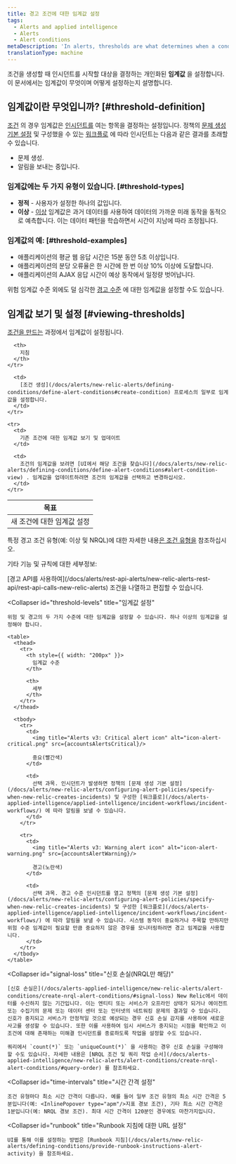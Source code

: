 ```yaml
---
title: 경고 조건에 대한 임계값 설정
tags:
  - Alerts and applied intelligence
  - Alerts
  - Alert conditions
metaDescription: 'In alerts, thresholds are what determines when a condition will trigger an incident.'
translationType: machine
---
```




조건을 생성할 때 인시던트를 시작할 대상을 결정하는 개인화된 **임계값** 을 설정합니다. 이 문서에서는 임계값이 무엇이며 어떻게 설정하는지 설명합니다.

## 임계값이란 무엇입니까? [#threshold-definition]

[조건](/docs/using-new-relic/welcome-new-relic/get-started/glossary#alert-condition) 의 경우 임계값은 [인시던트를](/docs/new-relic-solutions/get-started/glossary/#alert-incident) 여는 항목을 결정하는 설정입니다. 정책의 [문제 생성 기본 설정](/docs/alerts/new-relic-alerts/configuring-alert-policies/specify-when-new-relic-creates-incidents) 및 구성했을 수 있는 [워크플로](/docs/alerts-applied-intelligence/applied-intelligence/incident-workflows/incident-workflows/) 에 따라 인시던트는 다음과 같은 결과를 초래할 수 있습니다.

* 문제 생성.
* 알림을 보내는 중입니다.

### 임계값에는 두 가지 유형이 있습니다. [#threshold-types]

* **정적** - 사용자가 설정한 하나의 값입니다.
* **이상** - [이상](/docs/alerts-applied-intelligence/new-relic-alerts/advanced-alerts/other-condition-types/create-anomaly-alert-conditions/#set-anomaly-thresholds) 임계값은 과거 데이터를 사용하여 데이터의 가까운 미래 동작을 동적으로 예측합니다. 이는 데이터 패턴을 학습하면서 시간이 지남에 따라 조정됩니다.

### 임계값의 예: [#threshold-examples]

* 애플리케이션의 평균 웹 응답 시간은 15분 동안 5초 이상입니다.
* 애플리케이션의 분당 오류율은 한 시간에 한 번 이상 10% 이상에 도달합니다.
* 애플리케이션의 AJAX 응답 시간이 예상 동작에서 일정량 벗어납니다.

위험 임계값 수준 외에도 덜 심각한 [경고 수준](#threshold-levels) 에 대한 임계값을 설정할 수도 있습니다.

## 임계값 보기 및 설정 [#viewing-thresholds]

[조건을 만드는](/docs/alerts/new-relic-alerts/defining-conditions/define-alert-conditions) 과정에서 임계값이 설정됩니다.

<table>
  <thead>
    <tr>
      <th style={{ width: "220px" }}>
        목표
      </th>

      <th>
        지침
      </th>
    </tr>
  </thead>

  <tbody>
    <tr>
      <td>
        새 조건에 대한 임계값 설정
      </td>

      <td>
        [조건 생성](/docs/alerts/new-relic-alerts/defining-conditions/define-alert-conditions#create-condition) 프로세스의 일부로 임계값을 설정합니다.
      </td>
    </tr>

    <tr>
      <td>
        기존 조건에 대한 임계값 보기 및 업데이트
      </td>

      <td>
        조건의 임계값을 보려면 [UI에서 해당 조건을 찾습니다](/docs/alerts/new-relic-alerts/defining-conditions/define-alert-conditions#alert-condition-view) . 임계값을 업데이트하려면 조건의 임계값을 선택하고 변경하십시오.
      </td>
    </tr>
  </tbody>
</table>

특정 경고 조건 유형(예: 이상 및 NRQL)에 대한 자세한 내용[은 조건 유형을](/docs/alerts/new-relic-alerts/defining-conditions/define-alert-conditions#condition-types) 참조하십시오.

기타 기능 및 규칙에 대한 세부정보:

<CollapserGroup>
  <Collapser
    id="use-api"
    title="알림 API 사용"
  >
    [경고 API를 사용하여](/docs/alerts/rest-api-alerts/new-relic-alerts-rest-api/rest-api-calls-new-relic-alerts) 조건을 나열하고 편집할 수 있습니다.
  </Collapser>

  <Collapser
    id="threshold-levels"
    title="임계값 설정"
  >
    위험 및 경고의 두 가지 수준에 대한 임계값을 설정할 수 있습니다. 하나 이상의 임계값을 설정해야 합니다.

    <table>
      <thead>
        <tr>
          <th style={{ width: "200px" }}>
            임계값 수준
          </th>

          <th>
            세부
          </th>
        </tr>
      </thead>

      <tbody>
        <tr>
          <td>
            <img title="Alerts v3: Critical alert icon" alt="icon-alert-critical.png" src={accountsAlertsCritical}/>

            중요(빨간색)
          </td>

          <td>
            선택 과목. 인시던트가 발생하면 정책의 [문제 생성 기본 설정](/docs/alerts/new-relic-alerts/configuring-alert-policies/specify-when-new-relic-creates-incidents) 및 구성한 [워크플로](/docs/alerts-applied-intelligence/applied-intelligence/incident-workflows/incident-workflows/) 에 따라 알림을 보낼 수 있습니다.
          </td>
        </tr>

        <tr>
          <td>
            <img title="Alerts v3: Warning alert icon" alt="icon-alert-warning.png" src={accountsAlertWarning}/>

            경고(노란색)
          </td>

          <td>
            선택 과목. 경고 수준 인시던트를 열고 정책의 [문제 생성 기본 설정](/docs/alerts/new-relic-alerts/configuring-alert-policies/specify-when-new-relic-creates-incidents) 및 구성한 [워크플로](/docs/alerts-applied-intelligence/applied-intelligence/incident-workflows/incident-workflows/) 에 따라 알림을 보낼 수 있습니다. 시스템 동작이 중요하거나 주목할 만하지만 위험 수준 임계값이 필요할 만큼 중요하지 않은 경우를 모니터링하려면 경고 임계값을 사용합니다.
          </td>
        </tr>
      </tbody>
    </table>
  </Collapser>

  <Collapser
    id="signal-loss"
    title="신호 손실(NRQL만 해당)"
  >
    [신호 손실은](/docs/alerts-applied-intelligence/new-relic-alerts/alert-conditions/create-nrql-alert-conditions/#signal-loss) New Relic에서 데이터를 수신하지 않는 기간입니다. 이는 엔티티 또는 서비스가 오프라인 상태가 되거나 에이전트 또는 수집기의 문제 또는 데이터 센터 또는 인터넷의 네트워킹 문제의 결과일 수 있습니다. 신호가 중지되고 서비스가 안정적일 것으로 예상되는 경우 신호 손실 감지를 사용하여 새로운 사고를 생성할 수 있습니다. 또한 이를 사용하여 임시 서비스가 중지되는 시점을 확인하고 이 조건에 대해 존재하는 미해결 인시던트를 종료하도록 작업을 설정할 수도 있습니다.

    쿼리에서 `count(*)` 또는 `uniqueCount(*)` 을 사용하는 경우 신호 손실을 구성해야 할 수도 있습니다. 자세한 내용은 [NRQL 조건 및 쿼리 작업 순서](/docs/alerts-applied-intelligence/new-relic-alerts/alert-conditions/create-nrql-alert-conditions/#query-order) 를 참조하세요.
  </Collapser>

  <Collapser
    id="time-intervals"
    title="시간 간격 설정"
  >
    조건 유형마다 최소 시간 간격이 다릅니다. 예를 들어 일부 조건 유형의 최소 시간 간격은 5분입니다(예: <InlinePopover type="apm"/>지표 경보 조건), 기타 최소 시간 간격은 1분입니다(예: NRQL 경보 조건). 최대 시간 간격이 120분인 경우에도 마찬가지입니다.
  </Collapser>

  <Collapser
    id="runbook"
    title="Runbook 지침에 대한 URL 설정"
  >
    UI를 통해 이를 설정하는 방법은 [Runbook 지침](/docs/alerts/new-relic-alerts/defining-conditions/provide-runbook-instructions-alert-activity) 을 참조하세요.
  </Collapser>
</CollapserGroup>